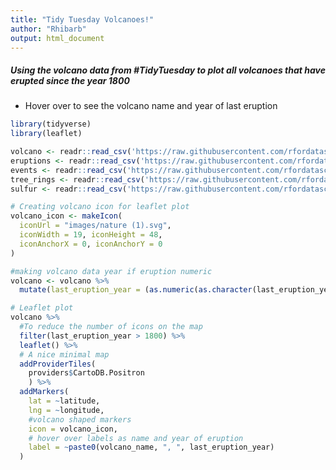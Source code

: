 ```yaml
---
title: "Tidy Tuesday Volcanoes!"
author: "Rhibarb"
output: html_document
---
```


##### Using the volcano data from #TidyTuesday to plot all volcanoes that have erupted since the year 1800
* Hover over to see the volcano name and year of last eruption

```r
library(tidyverse)
library(leaflet)
```


```r
volcano <- readr::read_csv('https://raw.githubusercontent.com/rfordatascience/tidytuesday/master/data/2020/2020-05-12/volcano.csv')
eruptions <- readr::read_csv('https://raw.githubusercontent.com/rfordatascience/tidytuesday/master/data/2020/2020-05-12/eruptions.csv')
events <- readr::read_csv('https://raw.githubusercontent.com/rfordatascience/tidytuesday/master/data/2020/2020-05-12/events.csv')
tree_rings <- readr::read_csv('https://raw.githubusercontent.com/rfordatascience/tidytuesday/master/data/2020/2020-05-12/tree_rings.csv')
sulfur <- readr::read_csv('https://raw.githubusercontent.com/rfordatascience/tidytuesday/master/data/2020/2020-05-12/sulfur.csv')
```

```r
# Creating volcano icon for leaflet plot
volcano_icon <- makeIcon(
  iconUrl = "images/nature (1).svg",
  iconWidth = 19, iconHeight = 48,
  iconAnchorX = 0, iconAnchorY = 0
)
```


```r
#making volcano data year if eruption numeric
volcano <- volcano %>%  
  mutate(last_eruption_year = (as.numeric(as.character(last_eruption_year))))
```


```r
# Leaflet plot
volcano %>%  
  #To reduce the number of icons on the map
  filter(last_eruption_year > 1800) %>% 
  leaflet() %>%
  # A nice minimal map 
  addProviderTiles(
    providers$CartoDB.Positron
    ) %>%
  addMarkers(
    lat = ~latitude,
    lng = ~longitude,
    #volcano shaped markers
    icon = volcano_icon,
    # hover over labels as name and year of eruption
    label = ~paste0(volcano_name, ", ", last_eruption_year)
  )

```

